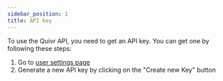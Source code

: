 ```yaml
---
sidebar_position: 1
title: API key
---
```


To use the Quivr API, you need to get an API key. You can get one by following these steps:

1. Go to [user settings page](https://www.quivr.app/user)
2. Generate a new API key by clicking on the "Create new Key" button
